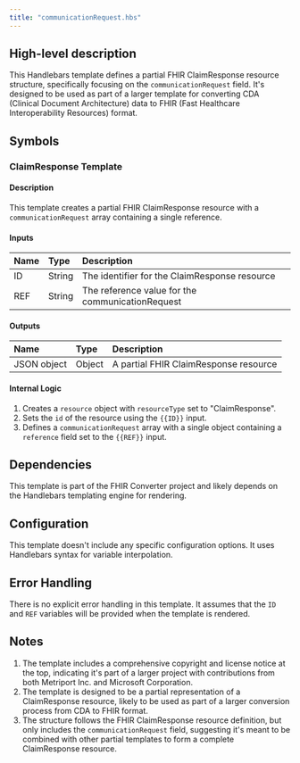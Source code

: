 ```yaml
---
title: "communicationRequest.hbs"
---
```


## High-level description
This Handlebars template defines a partial FHIR ClaimResponse resource structure, specifically focusing on the `communicationRequest` field. It's designed to be used as part of a larger template for converting CDA (Clinical Document Architecture) data to FHIR (Fast Healthcare Interoperability Resources) format.

## Symbols

### ClaimResponse Template
#### Description
This template creates a partial FHIR ClaimResponse resource with a `communicationRequest` array containing a single reference.

#### Inputs
| Name | Type | Description |
|:-----|:-----|:------------|
| ID | String | The identifier for the ClaimResponse resource |
| REF | String | The reference value for the communicationRequest |

#### Outputs
| Name | Type | Description |
|:-----|:-----|:------------|
| JSON object | Object | A partial FHIR ClaimResponse resource |

#### Internal Logic
1. Creates a `resource` object with `resourceType` set to "ClaimResponse".
2. Sets the `id` of the resource using the `{{ID}}` input.
3. Defines a `communicationRequest` array with a single object containing a `reference` field set to the `{{REF}}` input.

## Dependencies
This template is part of the FHIR Converter project and likely depends on the Handlebars templating engine for rendering.

## Configuration
This template doesn't include any specific configuration options. It uses Handlebars syntax for variable interpolation.

## Error Handling
There is no explicit error handling in this template. It assumes that the `ID` and `REF` variables will be provided when the template is rendered.

## Notes
1. The template includes a comprehensive copyright and license notice at the top, indicating it's part of a larger project with contributions from both Metriport Inc. and Microsoft Corporation.
2. The template is designed to be a partial representation of a ClaimResponse resource, likely to be used as part of a larger conversion process from CDA to FHIR format.
3. The structure follows the FHIR ClaimResponse resource definition, but only includes the `communicationRequest` field, suggesting it's meant to be combined with other partial templates to form a complete ClaimResponse resource.